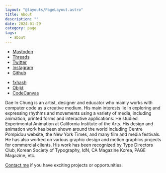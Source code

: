 ```yaml
---
layout: "@layouts/PageLayout.astro"
title: About
description: ""
date: 2024-01-29
category: page
tags:
  - about
---
```



<GC start={2} end={4} class="[&_a]:no-underline">
  <ul role="navigation" aria-label="Social Media" class="mb-0 w-full flex flex-row flex-wrap md:block list-none">
    <li class="mr-8">
      <a href={site.links.mastodon}>Mastodon</a>
    </li>
    <li class="mr-8">
      <a href={site.links.threads}>Threads</a>
    </li>
    <li class="mr-8">
      <a href={site.links.twitter}>Twitter</a>
    </li>
    <li class="mr-8">
      <a href={site.links.instagram}>Instagram</a>
    </li>
    <li class="mr-8">
      <a href={site.links.github}>Github</a>
    </li>
  </ul>

  <div class="mt-2">
    <ul role="navigation" aria-label="Art shop" class="w-full flex flex-row md:block list-none">
    <li class="mr-8">
    <a href={site.links.fxhash}>fxhash</a>
    </li>
    <li class="mr-8">
    <a href={site.links.objkt}>Objkt</a>
    </li>
    <li class="mr-8">
    <a href={site.links.codecanvas}>CodeCanvas</a>
    </li>
    </ul>
  </div>
</GC>

<GC>
  Dae In Chung is an artist, designer and educator who mainly works with
  computer code as a creative medium. His main interests lie in exploring and
  expressing rhythms and movements using a variety of media, including
  animation, printed forms and interactive applications. He studied Experimental
  Animation at California Institute of the Arts. His design and animation work
  has been shown around the world including Centre Pompidou website, the New
  York Times, and many film and media festivals. He has also worked on various
  graphic design and motion graphics projects for commercial clients. His work
  has been recognized by Type Directors Club, Korean Society of Typography, IdN,
  CA Magazine Korea, PAGE Magazine, etc.

[Contact me](mailto:daeinc@paperdove.com) if you have exciting projects or opportunities.

</GC>

<GC>
  <ActivityList sortByType showWorkTitle />
</GC>
